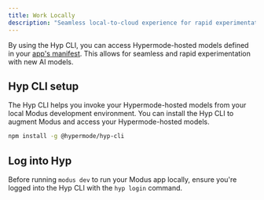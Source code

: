 ```yaml
---
title: Work Locally
description: "Seamless local-to-cloud experience for rapid experimentation"
---
```


By using the Hyp CLI, you can access Hypermode-hosted models defined in your
[app's manifest](/modus/app-manifest). This allows for seamless and rapid
experimentation with new AI models.

## Hyp CLI setup

The Hyp CLI helps you invoke your Hypermode-hosted models from your local Modus
development environment. You can install the Hyp CLI to augment Modus and access
your Hypermode-hosted models.

```sh
npm install -g @hypermode/hyp-cli
```

## Log into Hyp

Before running `modus dev` to run your Modus app locally, ensure you're logged
into the Hyp CLI with the `hyp login` command.
